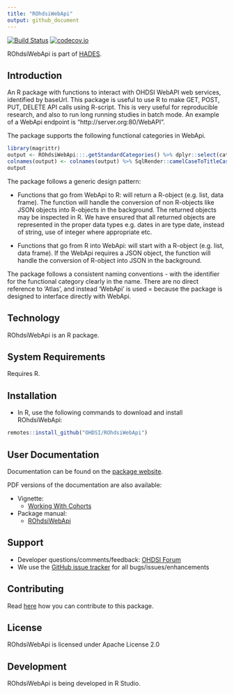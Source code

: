 ```yaml
---
title: "ROhdsiWebApi"
output: github_document
---
```


[![Build Status](https://travis-ci.org/OHDSI/ROhdsiWebApi.svg?branch=master)](https://travis-ci.org/OHDSI/ROhdsiWebApi)
[![codecov.io](https://codecov.io/github/OHDSI/ROhdsiWebApi/coverage.svg?branch=master)](https://codecov.io/github/OHDSI/ROhdsiWebApi?branch=master)

ROhdsiWebApi is part of [HADES](https://ohdsi.github.io/Hades).

## Introduction
An R package with functions to interact with OHDSI WebAPI web services, identified by baseUrl. This package is useful to use R to make GET, POST, PUT, DELETE API calls using R-script. This is very useful for reproducible research, and also to run long running studies in batch mode. An example of a WebApi endpoint is "http://server.org:80/WebAPI".

The package supports the following functional categories in WebApi.

```r
library(magrittr) 
output <- ROhdsiWebApi:::.getStandardCategories() %>% dplyr::select(categoryFirstUpper) %>% dplyr::rename(Category = categoryFirstUpper) %>% dplyr::arrange() %>% dplyr::mutate(features = paste0("Functions for interfacing with ", Category, " in WebApi"))
colnames(output) <- colnames(output) %>% SqlRender::camelCaseToTitleCase()
output
```

The package follows a generic design pattern: 

* Functions that go from WebApi to R: will return a R-object (e.g. list, data frame). The function will handle the conversion of non R-objects like JSON objects into R-objects in the background. The returned objects may be inspected in R. We have ensured that all returned objects are represented in the proper data types e.g. dates in are type date, instead of string, use of integer where appropriate etc.

* Functions that go from R into WebApi: will start with a R-object (e.g. list, data frame). If the WebApi requires a JSON object, the function will handle the conversion of R-object into JSON in the background. 

The package follows a consistent naming conventions - with the identifier for the functional category clearly in the name. There are no direct reference to 'Atlas', and instead 'WebApi' is used = because the package is designed to interface directly with WebApi.

## Technology
ROhdsiWebApi is an R package.

## System Requirements
Requires R.

## Installation
* In R, use the following commands to download and install ROhdsiWebApi:

```r
remotes::install_github("OHDSI/ROhdsiWebApi")
```

## User Documentation

Documentation can be found on the [package website](https://ohdsi.github.io/ROhdsiWebApi).

PDF versions of the documentation are also available:

* Vignette: 
  + [Working With Cohorts](https://raw.githubusercontent.com/OHDSI/ROhdsiWebApi/master/inst/doc/WorkingWithCohorts.pdf)

* Package manual: 
  + [ROhdsiWebApi](https://raw.githubusercontent.com/OHDSI/ROhdsiWebApi/master/extras/ROhdsiWebApi.pdf)

## Support
* Developer questions/comments/feedback: <a href="http://forums.ohdsi.org/c/developers">OHDSI Forum</a>
* We use the <a href="https://github.com/OHDSI/ROhdsiWebApi/issues">GitHub issue tracker</a> for all bugs/issues/enhancements 
 
## Contributing
Read [here](https://ohdsi.github.io/Hades/contribute.html) how you can contribute to this package.
 
## License
ROhdsiWebApi is licensed under Apache License 2.0

## Development
ROhdsiWebApi is being developed in R Studio.

